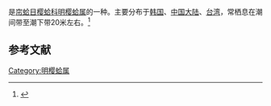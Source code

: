 {{noteTA
|T=zh-cn:彩虹明樱蛤; zh-tw:彩虹櫻蛤;
|1=zh-cn:彩虹明樱蛤; zh-tw:彩虹櫻蛤;
}}
{{Speciesbox
| name = 彩虹明樱蛤
| image = 
| image_width = 
| genus = Moerella
| species = iridescens
| authority = (Benson, 1842)
}}
{{地区用词4|start=学名：''{{lang|la|Moerella iridescens}}''|cn=彩虹明樱蛤|tw=彩虹櫻蛤|as=称}}是[[帘蛤目|帘蛤目]][[樱蛤科|樱蛤科]][[明樱蛤属|明樱蛤属]]的一种。主要分布于[[韩国|韩国]]、[[中国大陆|中国大陆]]、[[台湾|台湾]]，常栖息在潮间带至潮下带20米左右。<ref>{{cite web|url=http://shell.sinica.edu.tw/chinese/shellbase_detail.php?science_no=2574|title=国际贝库：彩虹明樱蛤|publisher=台湾贝类资料库|accessdate=2009-08-11|archive-date=2016-03-04|archive-url=https://web.archive.org/web/20160304101405/http://shell.sinica.edu.tw/chinese/shellbase_detail.php?science_no=2574}}</ref>

== 参考文献 ==
{{reflist|2}}
{{Taxonbar|from=Q13860309}}

[[Category:明樱蛤属|Category:明樱蛤属]]